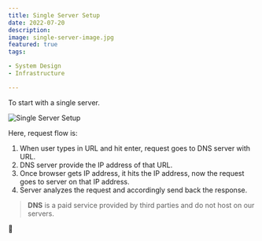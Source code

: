 ```yaml
---
title: Single Server Setup
date: 2022-07-20
description:
image: single-server-image.jpg
featured: true
tags:

- System Design
- Infrastructure

---
```


To start with a single server.

![Single Server Setup](./single-server-setup.png)

Here, request flow is:

1. When user types in URL and hit enter, request goes to DNS server with URL.
2. DNS server provide the IP address of that URL.
3. Once browser gets IP address, it hits the IP address, now the request goes to server on that IP address.
4. Server analyzes the request and accordingly send back the response.

> **DNS** is a paid service provided by third parties and do not host on our servers.
>

🍒